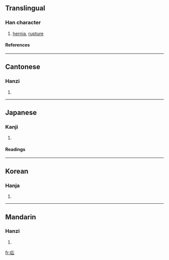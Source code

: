 ==Translingual==
===Han character===
{{Han char|rn=104|rad=疒|as=03|sn=8|four=0017<sub>2</sub>|canj=大山 (KU)}}
# [[hernia]], [[rupture]]
====References====
{{Han ref|kx=0769.200|dkj=22040|dj=1179.220|hdz=42660.120|uh=759D|ud=30109|bh=AAB7|bd=43703}}

----
==Cantonese==
===Hanzi===
{{yue-hanzi|jyut=|y=saan3}}
# {{defn|Cantonese}}

----
==Japanese==
===Kanji===
{{ja-kanji|grade=|rs=疒03}}
# {{defn|Japanese}} 
====Readings====
{{ja-readings|on=[[さん]] (san), [[せん]] (sen)|kun=[[せんき]] (senki)|nanori=}}

----
==Korean==
===Hanja===
{{ko-hanja|hangeul=산|eumhun=|rv=san|mr=san|y=san}}
# {{defn|Korean}}

----
==Mandarin==
===Hanzi===
{{cmn-hanzi|pin=[[shàn]] (shan4)|wg=shan<sup>4</sup>}}
# {{defn|Mandarin}}

[[fr:疝]]